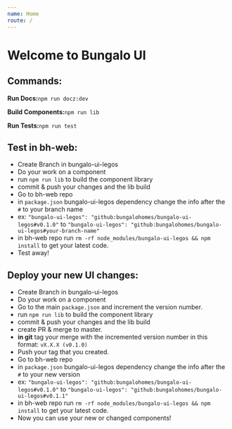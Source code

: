 ```yaml
---
name: Home
route: /
---
```


# Welcome to Bungalo UI

## Commands:
**Run Docs:**`npm run docz:dev`

**Build Components:**`npm run lib`

**Run Tests:**`npm run test`

## Test in bh-web:
- Create Branch in bungalo-ui-legos
- Do your work on a component
- run `npm run lib` to build the component library
- commit & push your changes and the lib build
- Go to bh-web repo
- in `package.json` bungalo-ui-legos dependency change the info after the `#` to your branch name
- ex: `"bungalo-ui-legos": "github:bungalohomes/bungalo-ui-legos#v0.1.0"` to `"bungalo-ui-legos": "github:bungalohomes/bungalo-ui-legos#your-branch-name"`
- in bh-web repo run `rm -rf node_modules/bungalo-ui-legos && npm install` to get your latest code.
- Test away!

## Deploy your new UI changes:
- Create Branch in bungalo-ui-legos
- Do your work on a component
- Go to the main `package.json` and increment the version number. 
- run `npm run lib` to build the component library
- commit & push your changes and the lib build
- create PR & merge to master. 
- **in git** tag your merge with the incremented version number in this format: `vX.X.X (v0.1.0)`
- Push your tag that you created.
- Go to bh-web repo
- in `package.json` bungalo-ui-legos dependency change the info after the `#` to your new version
- ex: `"bungalo-ui-legos": "github:bungalohomes/bungalo-ui-legos#v0.1.0"` to `"bungalo-ui-legos": "github:bungalohomes/bungalo-ui-legos#v0.1.1"`
- in bh-web repo run `rm -rf node_modules/bungalo-ui-legos && npm install` to get your latest code.
- Now you can use your new or changed components!

